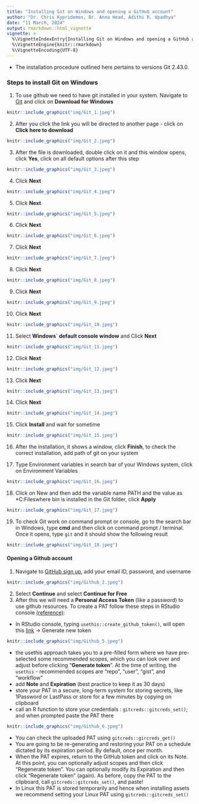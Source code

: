 ```yaml
---
title: "Installing Git on Windows and opening a GitHub account"
author: "Dr. Chris Kypridemos, Dr. Anna Head, Adithi R. Upadhya"
date: "11 March, 2024"
output: rmarkdown::html_vignette
vignette: >
  %\VignetteIndexEntry{Installing Git on Windows and opening a GitHub account}
  %\VignetteEngine{knitr::rmarkdown}
  %\VignetteEncoding{UTF-8}
---
```


- The installation procedure outlined here pertains to versions Git 2.43.0. 


### Steps to install Git on Windows

1. To use github we need to have git installed in your system. Navigate to [Git](https://git-scm.com/downloads) and click on **Download for Windows**

```r
knitr::include_graphics("img/Git_1.jpeg")
```

2. After you click the link you will be directed to another page - click on **Click here to download**

```r
knitr::include_graphics("img/Git_2.jpeg")
```

3. After the file is downloaded, double click on it and this window opens, click **Yes**, click on all default options after this step

```r
knitr::include_graphics("img/Git_3.jpeg")
```

4. Click **Next** 

```r
knitr::include_graphics("img/Git_4.jpeg")
```

5. Click **Next** 

```r
knitr::include_graphics("img/Git_5.jpeg")
```

6. Click **Next**

```r
knitr::include_graphics("img/Git_6.jpeg")
```

7. Click **Next** 

```r
knitr::include_graphics("img/Git_7.jpeg")
```

8. Click **Next** 

```r
knitr::include_graphics("img/Git_8.jpeg")
```

9. Click **Next**

```r
knitr::include_graphics("img/Git_9.jpeg")
```

10. Click **Next**

```r
knitr::include_graphics("img/Git_10.jpeg")
```

11. Select **Windows` default console window** and Click **Next**

```r
knitr::include_graphics("img/Git_11.jpeg")
```

12. Click **Next**

```r
knitr::include_graphics("img/Git_12.jpeg")
```

13. Click **Next**

```r
knitr::include_graphics("img/Git_13.jpeg")
```

14. Click **Next**

```r
knitr::include_graphics("img/Git_14.jpeg")
```

15. Click **Install** and wait for sometime

```r
knitr::include_graphics("img/Git_15.jpeg")
```

16. After the installation, it shows a window, click **Finish**, to check the correct installation, add path of git on your system

17. Type Environment variables in search bar of your Windows system, click on Environment Variables

```r
knitr::include_graphics("img/Git_16.jpeg")
```

18. Click on New  and then add the variable name PATH and the value as *C:\Program Files\Git\bin* where bin is installed in the Git folder, click **Apply**

```r
knitr::include_graphics("img/Git_17.jpeg")
```

19. To check Git work on command prompt or console, go to the search bar in Windows, type **cmd** and then click on command prompt / terminal. Once it opens, type `git` and it should show the following result

```r
knitr::include_graphics("img/Git_18.jpeg")
```


#### Opening a Github account

1. Navigate to [GitHub sign up](https://github.com/signup), add your email ID, password, and username

```r
knitr::include_graphics("img/Github_2.jpeg")
```

2. Select **Continue** and select **Continue for Free** 
3. After this we will need a **Personal Access Token** (like a password) to use github resources. To create a PAT follow these steps in RStudio console [(reference)](https://happygitwithr.com/https-pat): 
  - In RStudio console, typing `usethis::create_github_token()`, will open this [link](https://github.com/settings/tokens) -> Generate new token
  ```r
  knitr::include_graphics("img/Github_5.jpeg")
  ```

  - the usethis approach takes you to a pre-filled form where we have pre-selected some recommended scopes, which you can look over and adjust before clicking "**Generate token**". At the time of writing, the `usethis` - recommended scopes are "repo", "user", "gist", and "workflow"
  - add **Note** and **Expiration** (best practice to keep it as 30 days)
  - store your PAT in a secure, long-term system for storing secrets, like 1Password or LastPass or store for a few minutes by copying on clipboard
  - call an R function to store your credentials : `gitcreds::gitcreds_set()`; and when prompted paste the PAT there
  ```r
  knitr::include_graphics("img/Github_6.jpeg")
  ```
  - You can check the uploaded PAT using `gitcreds::gircreds_get()`
  - You are going to be re-generating and restoring your PAT on a schedule dictated by its expiration period. By default, once per month.
 - When the PAT expires, return to the GitHub token and click on its Note. At this point, you can optionally adjust scopes and then click "Regenerate token". You can optionally modify its Expiration and then click "Regenerate token" (again). As before, copy the PAT to the clipboard, call `gitcreds::gitcreds_set()`, and paste!
 - In Linux this PAT is stored temporarily and hence when installing assets we recommend setting your Linux PAT using `gitcreds::gitcreds_set()`
